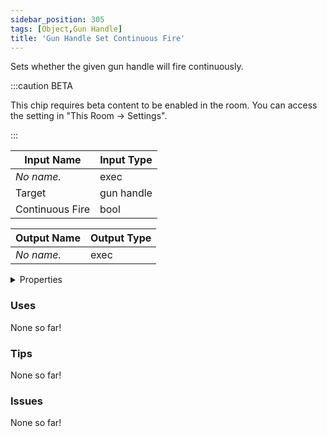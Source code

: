 ```yaml
---
sidebar_position: 305
tags: [Object,Gun Handle]
title: 'Gun Handle Set Continuous Fire'
---
```


Sets whether the given gun handle will fire continuously.

:::caution BETA

This chip requires beta content to be enabled in the room. You can access the setting in "This Room -> Settings".

:::


<EsbSvg />

| Input Name | Input Type |
|-----------|-----------|
| *No name.* | exec |
| Target | gun handle |
| Continuous Fire | bool |

| Output Name | Output Type |
|-----------|-----------|
| *No name.* | exec |


<details>
  <summary>Properties</summary>
  <div>
    <div>
    <table>
      <thead>
        <tr>
          <th>Is beta required?</th>
          <th>✅</th>
        </tr>
        <tr>
          <th>Is this chip a trolling risk?</th>
          <th>❌</th>
        </tr>
        <tr>
          <th>Is this chip a role assignment risk?</th>
          <th>❌</th>
        </tr>
        <tr>
          <th>Chip UUID</th>
          <th>d539bb9a-5e64-43df-a8f9-16839ede0027</th>
        </tr>
      </thead>
    </table>
    </div>
  </div>
</details>

### Uses

None so far!

### Tips

None so far!

### Issues

None so far!